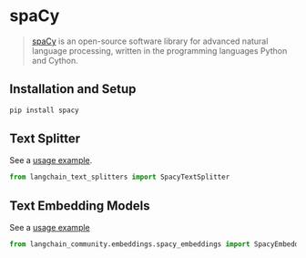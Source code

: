 # spaCy

>[spaCy](https://spacy.io/) is an open-source software library for advanced natural language processing, written in the programming languages Python and Cython.
 
## Installation and Setup


```bash
pip install spacy
```



## Text Splitter

See a [usage example](/docs/modules/data_connection/document_transformers/split_by_token#spacy).

```python
from langchain_text_splitters import SpacyTextSplitter
```

## Text Embedding Models

See a [usage example](/docs/integrations/text_embedding/spacy_embedding)

```python
from langchain_community.embeddings.spacy_embeddings import SpacyEmbeddings
```
